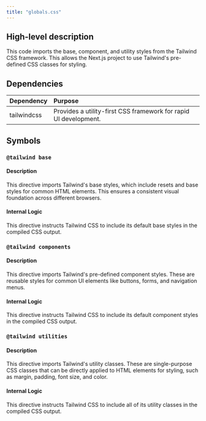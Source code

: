 ```yaml
---
title: "globals.css"
---
```


## High-level description
This code imports the base, component, and utility styles from the Tailwind CSS framework. This allows the Next.js project to use Tailwind's pre-defined CSS classes for styling.

## Dependencies
| Dependency | Purpose |
|:-----------|:--------|
| tailwindcss | Provides a utility-first CSS framework for rapid UI development. |

## Symbols
### `@tailwind base`
#### Description
This directive imports Tailwind's base styles, which include resets and base styles for common HTML elements. This ensures a consistent visual foundation across different browsers.

#### Internal Logic
This directive instructs Tailwind CSS to include its default base styles in the compiled CSS output.

### `@tailwind components`
#### Description
This directive imports Tailwind's pre-defined component styles. These are reusable styles for common UI elements like buttons, forms, and navigation menus.

#### Internal Logic
This directive instructs Tailwind CSS to include its default component styles in the compiled CSS output.

### `@tailwind utilities`
#### Description
This directive imports Tailwind's utility classes. These are single-purpose CSS classes that can be directly applied to HTML elements for styling, such as margin, padding, font size, and color.

#### Internal Logic
This directive instructs Tailwind CSS to include all of its utility classes in the compiled CSS output.
